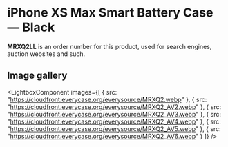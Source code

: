 
# iPhone XS Max Smart Battery Case — Black

<Callout type='info' emoji='👉🏻'>**MRXQ2LL** is an order number for this product, used for search engines, auction websites and such.</Callout>

## Image gallery

<LightboxComponent
    images={[
      {
        src: "https://cloudfront.everycase.org/everysource/MRXQ2.webp"
      },
      {
        src: "https://cloudfront.everycase.org/everysource/MRXQ2_AV2.webp"
      },
      {
        src: "https://cloudfront.everycase.org/everysource/MRXQ2_AV3.webp"
      },
      {
        src: "https://cloudfront.everycase.org/everysource/MRXQ2_AV4.webp"
      },
      {
        src: "https://cloudfront.everycase.org/everysource/MRXQ2_AV5.webp"
      },
      {
        src: "https://cloudfront.everycase.org/everysource/MRXQ2_AV6.webp"
      }
    ]}
  />
